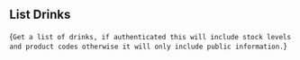 ## List Drinks

{`Get a list of drinks, if authenticated this will include stock levels and product codes otherwise it will only include public information.`}